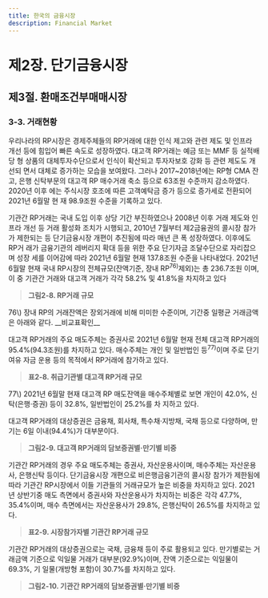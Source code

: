 ```yaml
---
title: 한국의 금융시장
description: Financial Market
---
```


# 제2장. 단기금융시장

## 제3절. 환매조건부매매시장

### 3-3. 거래현황

우리나라의 RP시장은 경제주체들의 RP거래에 대한 인식 제고와 관련 제도 및 인프라
개선 등에 힘입어 빠른 속도로 성장하였다. 대고객 RP거래는 예금 또는 MMF 등 실적배당
형 상품의 대체투자수단으로서 인식이 확산되고 투자자보호 강화 등 관련 제도도 개선되
면서 대체로 증가하는 모습을 보여왔다. 그러나 2017~2018년에는 RP형 CMA 잔고, 은행
신탁부문의 대고객 RP 매수거래 축소 등으로 63조원 수준까지 감소하였다. 2020년 이후
에는 주식시장 호조에 따른 고객예탁금 증가 등으로 증가세로 전환되어 2021년 6월말 현
재 98.9조원 수준을 기록하고 있다.

기관간 RP거래는 국내 도입 이후 상당 기간 부진하였으나 2008년 이후 거래 제도와 인
프라 개선 등 거래 활성화 조치가 시행되고, 2010년 7월부터 제2금융권의 콜시장 참가가
제한되는 등 단기금융시장 개편이 추진됨에 따라 매년 큰 폭 성장하였다. 이후에도 RP거
래가 금융기관의 레버리지 확대 등을 위한 주요 단기자금 조달수단으로 자리잡으며 성장
세를 이어감에 따라 2021년 6월말 현재 137.8조원 수준을 나타내었다.
2021년 6월말 현재 국내 RP시장의 전체규모(잔액기준, 장내 RP$^{76)}$제외)는 총 236.7조원
이며, 이 중 기관간 거래와 대고객 거래가 각각 58.2% 및 41.8%을 차지하고 있다 

> __그림2-8. RP거래 규모__

<GComment>
76\) 장내 RP의 거래잔액은 장외거래에 비해 미미한 수준이며, 기간중 일평균 거래금액은 아래와 같다. __비교표확인__

</GComment>

대고객 RP거래의 주요 매도주체는 증권사로 2021년 6월말 현재 전체 대고객 RP거래의
95.4%(94.3조원)를 차지하고 있다. 매수주체는 개인 및 일반법인 등$^{77)}$이며 주로 단기 여유
자금 운용 등의 목적에서 RP거래에 참가하고 있다.

> __표2-8. 취급기관별 대고객 RP거래 규모__

<GComment>
77\) 2021년 6월말 현재 대고객 RP 매도잔액을 매수주체별로 보면 개인이 42.0%, 신탁(은행·증권) 등이 32.8%, 일반법인이 25.2%를 차
지하고 있다.

</GComment>

대고객 RP거래의 대상증권은 금융채, 회사채, 특수채·지방채, 국채 등으로 다양하며, 만
기는 6일 이내(94.4%)가 대부분이다.

> __그림2-9. 대고객 RP거래의 담보증권별·만기별 비중__

기관간 RP거래의 경우 주요 매도주체는 증권사, 자산운용사이며, 매수주체는 자산운용
사, 은행신탁 등이다. 단기금융시장 개편으로 비은행금융기관의 콜시장 참가가 제한됨에
따라 기관간 RP시장에서 이들 기관들의 거래규모가 높은 비중을 차지하고 있다. 2021년
상반기중 매도 측면에서 증권사와 자산운용사가 차지하는 비중은 각각 47.7%, 35.4%이며,
매수 측면에서는 자산운용사가 29.8%, 은행신탁이 26.5%를 차지하고 있다.

> __표2-9. 시장참가자별 기관간 RP거래 규모__

기관간 RP거래의 대상증권으로는 국채, 금융채 등이 주로 활용되고 있다. 만기별로는 거
래금액 기준으로 익일물 거래가 대부분(92.9%)이며, 잔액 기준으로는 익일물이 69.3%, 기
일물(개방형 포함)이 30.7%를 차지하고 있다.

> __그림2-10. 기관간 RP거래의 담보증권별·만기별 비중__
